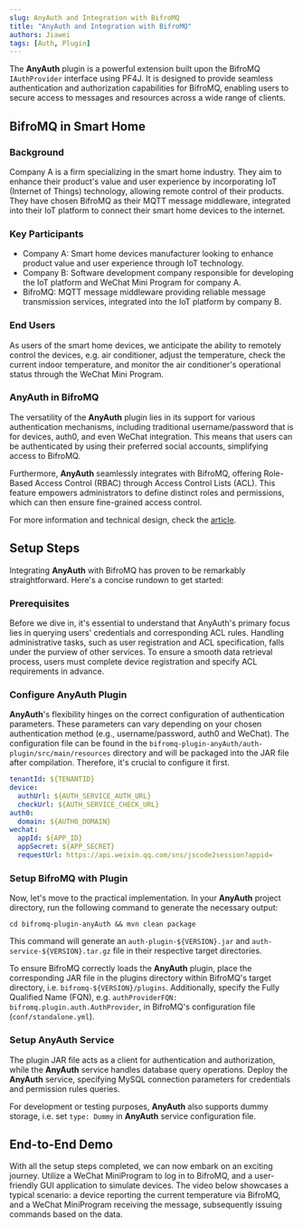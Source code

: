 ```yaml
---
slug: AnyAuth and Integration with BifroMQ
title: "AnyAuth and Integration with BifroMQ"
authors: Jiawei
tags: [Auth, Plugin]
---
```



The **AnyAuth** plugin is a powerful extension built upon the BifroMQ `IAuthProvider` interface using PF4J. It is
designed to provide seamless authentication and authorization capabilities for BifroMQ, enabling users to secure access
to messages and resources across a wide range of clients.

<!--truncate-->

## BifroMQ in Smart Home

### Background
Company A is a firm specializing in the smart home industry. They aim to enhance their product's value and user
experience by incorporating IoT (Internet of Things) technology, allowing remote control of their products. They have
chosen BifroMQ as their MQTT message middleware, integrated into their IoT platform to connect their smart home devices
to the internet.

### Key Participants
* Company A: Smart home devices manufacturer looking to enhance product value and user experience through IoT technology.
* Company B: Software development company responsible for developing the IoT platform and WeChat Mini Program for
company A.
* BifroMQ: MQTT message middleware providing reliable message transmission services, integrated into the IoT platform
by company B.

### End Users
As users of the smart home devices, we anticipate the ability to remotely control the devices, e.g. air conditioner,
adjust the temperature, check the current indoor temperature, and monitor the air conditioner's operational status
through the WeChat Mini Program.

### AnyAuth in BifroMQ

The versatility of the **AnyAuth** plugin lies in its support for various authentication mechanisms, including
traditional username/password that is for devices, auth0, and even WeChat integration. This means that users can be
authenticated by using their preferred social accounts, simplifying access to BifroMQ.

Furthermore, **AnyAuth** seamlessly integrates with BifroMQ, offering Role-Based Access Control (RBAC) through
Access Control Lists (ACL). This feature empowers administrators to define distinct roles and permissions, which can
then ensure fine-grained access control.

For more information and technical design, check the [article](https://github.com/Gujiawei-Edinburgh/bifromq-plugin-anyAuth#readme).
## Setup Steps
Integrating **AnyAuth** with BifroMQ has proven to be remarkably straightforward. Here's a concise rundown to get
started:

### Prerequisites
Before we dive in, it's essential to understand that AnyAuth's primary focus lies in querying users' credentials and
corresponding ACL rules. Handling administrative tasks, such as user registration and ACL specification, falls under
the purview of other services. To ensure a smooth data retrieval process, users must complete device registration and
specify ACL requirements in advance.

### Configure AnyAuth Plugin

**AnyAuth**'s flexibility hinges on the correct configuration of authentication parameters. These parameters can vary
depending on your chosen authentication method (e.g., username/password, auth0 and WeChat). The configuration file can
be found in the `bifromq-plugin-anyAuth/auth-plugin/src/main/resources` directory and will be packaged into the JAR file
after compilation. Therefore, it's crucial to configure it first.
```yaml
tenantId: ${TENANTID}
device:
  authUrl: ${AUTH_SERVICE_AUTH_URL}
  checkUrl: ${AUTH_SERVICE_CHECK_URL}
auth0:
  domain: ${AUTH0_DOMAIN}
wechat:
  appId: ${APP_ID}
  appSecret: ${APP_SECRET}
  requestUrl: https://api.weixin.qq.com/sns/jscode2session?appid=
```
### Setup BifroMQ with Plugin
Now, let's move to the practical implementation. In your **AnyAuth** project directory, run the following command to
generate the necessary output:
```mvn
cd bifromq-plugin-anyAuth && mvn clean package
```
This command will generate an `auth-plugin-${VERSION}.jar` and `auth-service-${VERSION}.tar.gz` file in their respective
target directories.

To ensure BifroMQ correctly loads the **AnyAuth** plugin, place the corresponding JAR file in the plugins directory
within BifroMQ's target directory, i.e. `bifromq-${VERSION}/plugins`. Additionally, specify the Fully Qualified Name (FQN),
e.g. `authProviderFQN: bifromq.plugin.auth.AuthProvider`, in BifroMQ's configuration file (`conf/standalone.yml`).

### Setup AnyAuth Service
The plugin JAR file acts as a client for authentication and authorization, while the **AnyAuth** service handles database
query operations. Deploy the **AnyAuth** service, specifying MySQL connection parameters for credentials and permission
rules queries.

For development or testing purposes, **AnyAuth** also supports dummy storage, i.e. set `type: Dummy` in **AnyAuth**
service configuration file.

## End-to-End Demo
With all the setup steps completed, we can now embark on an exciting journey. Utilize a WeChat MiniProgram to log in to
BifroMQ, and a user-friendly GUI application to simulate devices. The video below showcases a typical scenario: a device
reporting the current temperature via BifroMQ, and a WeChat MiniProgram receiving the message, subsequently issuing
commands based on the data.
<div className="video__wrapper">
    <ReactPlayer className="video__player" controls height="100%"
    url="https://github.com/Gujiawei-Edinburgh/bifromq-plugin-anyAuth/assets/55412783/df9f9009-e96f-4c97-b25a-aa399196fbd9"
    width="100%" />
</div>